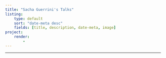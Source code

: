 ```yaml
---
title: "Sacha Guerrini's Talks"
listing: 
    type: default
    sort: "date-meta desc"
    fields: [title, description, date-meta, image]
project:
    render:
        - 
---
```


---